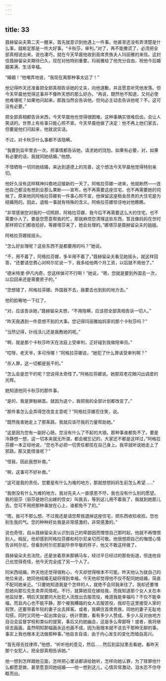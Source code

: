 ```yaml
---
---
---
```

title: 33
---




聂赫留朵夫第二天一醒来，首先就意识到他遇上一件事。他甚至还没有弄清楚是什么事，就断定那是一件大好事。“卡秋莎，审判。”对了，再不能撒谎了，必须把全部真相说出来。说也凑巧，就在今天早晨他收到首席贵族夫人玛丽雅的来信。这封信聂赫留朵夫期待已久，现在对他特别重要。玛丽雅给了他充分自由，祝他今后婚姻美满、生活幸福。

“婚姻！”他嘲弄地说，“我现在离那种事太远了！”

他记得昨天还准备把全部真相告诉她的丈夫，向他道歉，并且愿意听凭他发落。但今天早晨他觉得这事并不像昨天想的那么好办。“再说，既然他不知道，又何必使他难堪呢？如果他问起来，那我当然会告诉他。但何必主动去告诉他呢？不，这可没有必要。”

把全部真相都告诉米西，今天早晨他也觉得很困难。这种事确实很难启齿，会让人笑话的。世界上有些事只能心照不宣。今天早晨他做了决定：他不再上他们家去，但要是他们问起来，他就说实话。

不过，对卡秋莎什么事都不该隐瞒。

“我要到监牢里去一次，把事情都告诉她，请求她的饶恕。如果有必要，对，如果有必要的话，我就同她结婚。”他想。

不惜牺牲一切同她结婚，来达到道德上的完善，这个想法今天早晨他觉得特别亲切。

他好久没有这样精神抖擞地迎接新的一天了。阿格拉芬娜一进来，他就断然——连他自己都没有想到会那么果断——宣布，他不再需要这座住宅，也不再需要她的伺候了。原来他同阿格拉芬娜有一件事心照不宣，他保留这座租金昂贵的大住宅是为结婚用的。因此，退租一事就有特殊的含义。阿格拉芬娜惊讶地对他瞧瞧。

“非常感谢您对我的一切照顾，阿格拉芬娜，我今后不再需要这么大的住宅，也不需要仆人了。要是您愿意帮我的忙，那就麻烦您清理这些东西，暂且像妈妈在世时那样把它们都收拾好。等娜塔莎来了，她会处理的。”娜塔莎是聂赫留朵夫的姐姐。

阿格拉芬娜摇摇头。

“怎么好处理呢？这些东西不是都要用的吗？”她说。

“不，用不着了，阿格拉芬娜，多半用不着了，”聂赫留朵夫看见她摇头，就这样回答，“还要请您费心对柯尔尼说一下，我多给他两个月工资，以后就不用他了。”

“德米特里·伊凡内奇，您这样做可不行啊！”她说，“嗯，您就是要到外国去一次，以后回来还是需要房子的。”

“您想错了，阿格拉芬娜。外国我不去，我要去也到别的地方去。”

他的脸唰地一下红了。

“对，应该告诉她，”聂赫留朵夫想，“不用隐瞒，应该把全部真相告诉一切人。”

“昨天我遇到一件意想不到的大事。您记得玛丽雅姑妈家的那个卡秋莎吗？”

“当然记得，针线活儿还是我教她的呢。”

“啊，就是那个卡秋莎昨天在法庭上受审判，正好碰到我做陪审员。”

“哎呀，老天爷，多可怜哪！”阿格拉芬娜说，“她犯了什么罪该受审判啊？”

“杀人罪，这一切都是我干的。”

“怎么会是您干的呢？您说得太奇怪了。”阿格拉芬娜说。她那双老花眼闪出调皮的光辉。

她知道他同卡秋莎的那件事。

“是的，我是罪魁祸首。就因为这个，我把我的全部计划都改变了。”

“那件事怎么会弄得您改变主意呢？”阿格拉芬娜忍住笑，说。

“既然我害她走上了那条路，我就应该尽我的力量帮助她。”

“这是因为您有一副好心肠，您没有什么了不起的大错。那种事谁都免不了。要是冷静想一想，这一切本来就无所谓，都会被忘记的。大家还不都是这样过，”阿格拉芬娜一本正经地说，“您也不必把一切责任都揽在自己身上。我早就听说她走上了邪路，那又能怪谁呢？”

“怪我，因此我想补救。”

“啊，这事可不好补救。”

“这可是我的责任。您要是有什么为难的地方，那就想想妈妈生前怎么希望……”

“我倒没有什么为难的地方。我对先夫人一直感恩不尽，我也没有什么别的愿望。我的丽莎（丽莎是她已出嫁的侄女）叫我去，等到这儿用不着我了，我就到她那儿去。您可不用把那种事放在心上，谁都免不了的。”

“嗯，我可不那么想。不过我还是请您帮我退掉这座住宅，把东西收拾收拾。您也别生我的气。您的种种好处我是非常感激的，非常感激的。”

说也奇怪，自从聂赫留朵夫认识到自己的卑鄙因而憎恨自己那时起，他就不再憎恨别人。相反，他却感到阿格拉芬娜和柯尔尼亲切而可敬。他很想把自己的悔恨心情告诉柯尔尼，但看到柯尔尼那副毕恭毕敬的样子，他又不敢这样做了。

聂赫留朵夫去法院，还是坐着原来那辆马车，经过平日经过的那些街道，但连他自己也觉得奇怪，他今天完全成了另一个人了。

同米西结婚，昨天他还觉得很称心，今天却觉得根本不可能。昨天他认为就自己的地位来说，她同他结婚无疑将得到幸福，今天他却觉得他不仅不配同她结婚，简直不配同她亲近。“只要她知道我是个怎样的人，就绝不会同我来往了。我却还要埋怨她向那位先生卖弄风情呢。不行，就算她现在嫁给我，而我知道那个女人关在本地监狱里，明后天就要同大批犯人流放出去服苦役，难道我能幸福吗？不仅不能幸福，而且内心也不能平静。那个被我糟蹋的女人去服苦役，我却在这里接受人家的祝贺，还要带着年轻的妻子出去拜客。或者，我瞒住首席贵族，同他的妻子无耻地勾搭，同时又同他一起出席会议，统计票数，看有多少人赞成、多少人反对由地方自治会监督学校和类似的提案，事后又约她幽会，这是多么卑鄙呀！或者，我将继续去画画，虽然明知那幅画永远也画不成，因为我根本就不该去干那种无聊的事。事实上我也根本无法做那种事。”他自言自语，由于内心发生的变化而暗自高兴。

“首先得去找律师，”他想，“听听他的意见，然后……然后到监狱里去看她，看昨天那个女犯人，把全部真相告诉她。”

他一想到怎样跟她见面，怎样把心里话都讲给她听，怎样向她认罪，为了赎罪他什么都愿意做，甚至愿意同她结婚——他一想到这儿，心情异常激动，泪水忍不住夺眶而出。